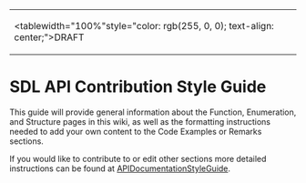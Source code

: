 <!-- pragma section-numbers off -->
<!-- pragma disable-camelcase -->
{|
|<tablewidth="100%"style="color: rgb(255, 0, 0); text-align: center;">DRAFT
|}

= SDL API Contribution Style Guide =

This guide will provide general information about the Function, Enumeration, and Structure pages in this wiki, as well as the formatting instructions needed to add your own content to the Code Examples or Remarks sections.

If you would like to contribute to or edit other sections more detailed instructions can be found at [[APIDocumentationStyleGuide]].  
